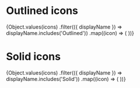 

<Meta title="Design System / Icons" />

# Outlined icons

<IconsTable>
  {Object.values(icons)
    .filter(({ displayName }) => displayName.includes('Outlined'))
    .map((icon) => (
      <IconCell key={icon.displayName} icon={icon} />
    ))}
</IconsTable>

# Solid icons

<IconsTable>
  {Object.values(icons)
    .filter(({ displayName }) => displayName.includes('Solid'))
    .map((icon) => (
      <IconCell key={icon.displayName} icon={icon} />
    ))}
</IconsTable>
